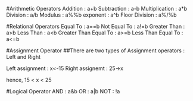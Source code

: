 #Arithmetic Operators
Addition : a+b
Subtraction : a-b
Multiplication : a*b
Division : a/b
Modulus : a%%b
exponent : a^b
Floor Division : a%/%b

#Relational Operators
Equal To : a==b
Not Equal To : a!=b
Greater Than : a>b
Less Than : a<b
Greater Than Equal To : a>=b
Less Than Equal To : a<=b

#Assignment Operator
##There are two types of Assignment operators : Left and Right

Left assignment : x<-15
Right assignemt : 25->x

hence, 15 < x < 25

#Logical Operator
AND : a&b
OR : a|b
NOT : !a

